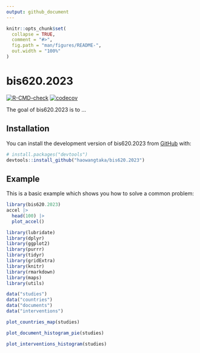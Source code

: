 ```yaml
---
output: github_document
---
```


<!-- README.md is generated from README.Rmd. Please edit that file -->

```r
knitr::opts_chunk$set(
  collapse = TRUE,
  comment = "#>",
  fig.path = "man/figures/README-",
  out.width = "100%"
)
```

# bis620.2023

<!-- badges: start -->
[![R-CMD-check](https://github.com/haowangtaka/bis620.2023/actions/workflows/R-CMD-check.yaml/badge.svg)](https://github.com/haowangtaka/bis620.2023/actions/workflows/R-CMD-check.yaml)
[![codecov](https://codecov.io/gh/haowangtaka/bis620.2023/actions/workflows/R-CMD-check.yaml/badge.svg)](https://codecov.io/gh/haowangtaka/bis620.2023)

<!-- badges: end -->

The goal of bis620.2023 is to ...

## Installation

You can install the development version of bis620.2023 from [GitHub](https://github.com/) with:

``` r
# install.packages("devtools")
devtools::install_github("haowangtaka/bis620.2023")
```

## Example

This is a basic example which shows you how to solve a common problem:

```r
library(bis620.2023)
accel |> 
  head(100) |> 
  plot_accel()
```

```r
library(lubridate)
library(dplyr)
library(ggplot2)
library(purrr)
library(tidyr)
library(gridExtra)
library(knitr)
library(rmarkdown)
library(maps)
library(utils)
```

```r
data("studies")
data("countries")
data("documents")
data("interventions")

plot_countries_map(studies)
```

```r
plot_document_histogram_pie(studies)
```

```r
plot_interventions_histogram(studies)
```

